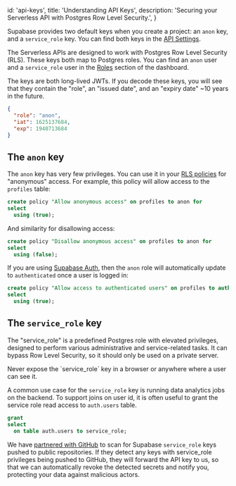 
  id: 'api-keys',
  title: 'Understanding API Keys',
  description: 'Securing your Serverless API with Postgres Row Level Security.',
}

Supabase provides two default keys when you create a project: an `anon` key, and a `service_role` key. You can find both keys in the [API Settings](https://app.supabase.com/project/_/settings/api).

The Serverless APIs are designed to work with Postgres Row Level Security (RLS). These keys both map to Postgres roles. You can find an `anon` user and a `service_role` user in the [Roles](http://app.supabase.com/project/_/database/roles) section of the dashboard.

The keys are both long-lived JWTs. If you decode these keys, you will see that they contain the "role", an "issued date", and an "expiry date" ~10 years in the future.

```json
{
  "role": "anon",
  "iat": 1625137684,
  "exp": 1940713684
}
```

## The `anon` key

The `anon` key has very few privileges. You can use it in your [RLS policies](/docs/guides/auth/row-level-security) for "anonymous" access. For example, this policy will allow access to the `profiles` table:

```sql
create policy "Allow anonymous access" on profiles to anon for
select
  using (true);
```

And similarity for disallowing access:

```sql
create policy "Disallow anonymous access" on profiles to anon for
select
  using (false);
```

If you are using [Supabase Auth](/docs/guides/auth/overview), then the `anon` role will automatically update to `authenticated` once a user is logged in:

```sql
create policy "Allow access to authenticated users" on profiles to authenticated for
select
  using (true);
```

## The `service_role` key

The "service_role" is a predefined Postgres role with elevated privileges, designed to perform various administrative and service-related tasks. It can bypass Row Level Security, so it should only be used on a private server.

<Admonition type="caution">
  Never expose the `service_role` key in a browser or anywhere where a user can see it.
</Admonition>

A common use case for the `service_role` key is running data analytics jobs on the backend. To support joins on user id, it is often useful to grant the service role read access to `auth.users` table.

```sql
grant
select
  on table auth.users to service_role;
```

We have [partnered with GitHub](https://github.blog/changelog/2022-03-28-supabase-is-now-a-github-secret-scanning-partner/) to scan for Supabase `service_role` keys pushed to public repositories.
If they detect any keys with service_role privileges being pushed to GitHub, they will forward the API key to us, so that we can automatically revoke the detected secrets and notify you, protecting your data against malicious actors.


